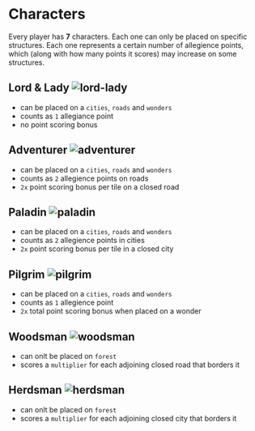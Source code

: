 # Characters

Every player has **7** characters. Each one can only be placed on specific structures. Each one represents a certain number of allegience points, which (along with how many points it scores) may increase on some structures.

## Lord & Lady ![lord-lady](lord-lady.png)

- can be placed on a `cities`, `roads` and `wonders`
- counts as `1` allegiance point
- no point scoring bonus

## Adventurer ![adventurer](adventurer.png)

- can be placed on a `cities`, `roads` and `wonders`
- counts as `2` allegience points on roads
- `2x` point scoring bonus per tile on a closed road

## Paladin ![paladin](paladin.png)

- can be placed on a `cities`, `roads` and `wonders`
- counts as `2` allegience points in cities
- `2x` point scoring bonus per tile in a closed city

## Pilgrim ![pilgrim](pilgrim.png)

- can be placed on a `cities`, `roads` and `wonders`
- counts as `1` allegience point
- `2x` total point scoring bonus when placed on a wonder

## Woodsman ![woodsman](woodsman.png)

- can onlt be placed on `forest`
- scores a `multiplier` for each adjoining closed road that borders it

## Herdsman ![herdsman](herdsman.png)

- can onlt be placed on `forest`
- scores a `multiplier` for each adjoining closed city that borders it

